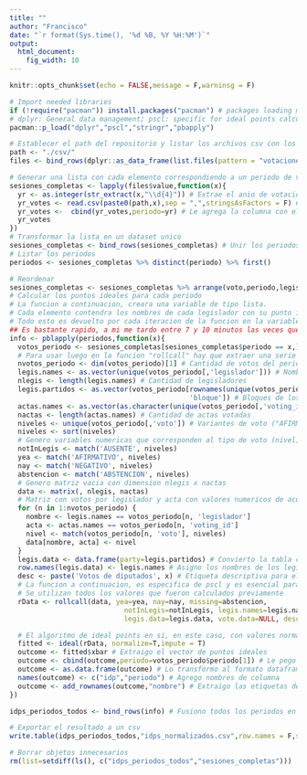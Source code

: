 ```yaml
---
title: ""
author: "Francisco"
date: "`r format(Sys.time(), '%d %B, %Y %H:%M')`"
output: 
  html_document: 
    fig_width: 10
---
```


```r
knitr::opts_chunk$set(echo = FALSE,message = F,warninsg = F)
```

```r
# Import needed libraries
if (!require("pacman")) install.packages("pacman") # packages loading manager
# dplyr: General data management; pscl: specific for ideal points calculation; stringr: string manipulation; pbapply: kinda progress bars; ggplot2: graphic library
pacman::p_load("dplyr","pscl","stringr","pbapply")
```

```r
# Establecer el path del repositorio y listar los archivos csv con los votos
path <- "./csv/"
files <- bind_rows(dplyr::as_data_frame(list.files(pattern = "votaciones_votos-.*.csv$",path = path)))
```

```r
# Generar una lista con cada elemento correspondiendo a un periodo de votacion
sesiones_completas <- lapply(files$value,function(x){
  yr <- as.integer(str_extract(x,"\\d{4}")) # Extrae el anio de votacion
  yr_votes <- read.csv(paste0(path,x),sep = ",",stringsAsFactors = F) # Importa el archivo
  yr_votes <-  cbind(yr_votes,periodo=yr) # Le agrega la columna con el periodo de votacion
  yr_votes
})
# Transformar la lista en un dataset unico
sesiones_completas <- bind_rows(sesiones_completas) # Unir los periodos
# Listar los periodos
periodos <- sesiones_completas %>% distinct(periodo) %>% first()
```

```r
# Reordenar
sesiones_completas <- sesiones_completas %>% arrange(voto,periodo,legislador_id,voting_id,bloque_id)
# Calcular los puntos ideales para cada periodo
# La funcion a continuacion, creara una variable de tipo lista.
# Cada elemento contendra los nombres de cada legislador con su punto ideal, para un periodo determinado
# Todo esto es devuelto por cada iteracion de la funcion en la variable outcome
## Es bastante rapido, a mi me tardo entre 7 y 10 minutos las veces que lo corri
info <- pblapply(periodos,function(x){
  votos_periodo <- sesiones_completas[sesiones_completas$periodo == x,] # Extrae los votos de 1 periodo
  # Para usar luego en la funcion "rollcall" hay que extraer una serie de valores
  nvotos_periodo <- dim(votos_periodo)[1] # Cantidad de votos del periodo
  legis.names <- as.vector(unique(votos_periodo[,'legislador'])) # Nombres de los legisladores
  nlegis <- length(legis.names) # Cantidad de legisladores
  legis.partidos <- as.vector(votos_periodo[rownames(unique(votos_periodo['legislador'])),
                                            'bloque']) # Bloques de los legisladores
  actas.names <- as.vector(as.character(unique(votos_periodo[,'voting_id']))) # Ids de las actas votadas
  nactas <- length(actas.names) # Cantidad de actas votadas
  niveles <- unique(votos_periodo[,'voto']) # Variantes de voto ("AFIRMATIVO", "NEGATIVO", etc.)
  niveles <- sort(niveles)
  # Genero variables numericas que corresponden al tipo de voto (nivel)
  notInLegis <- match('AUSENTE', niveles)
  yea <- match('AFIRMATIVO', niveles)
  nay <- match('NEGATIVO', niveles)
  abstencion <- match('ABSTENCION', niveles)
  # Genero matriz vacia con dimension nlegis x nactas
  data <- matrix(, nlegis, nactas)
  # Matriz con votos por legislador y acta con valores numericos de acuerdo al 'nivel'
  for (n in 1:nvotos_periodo) {
    nombre <- legis.names == votos_periodo[n, 'legislador']
    acta <- actas.names == votos_periodo[n, 'voting_id']
    nivel <- match(votos_periodo[n, 'voto'], niveles)
    data[nombre, acta] <- nivel
  }
  legis.data <- data.frame(party=legis.partidos) # Convierto la tabla con partidos x legislador en formato dataframe de R
  row.names(legis.data) <- legis.names # Asigno los nombres de los legisladores como etiquetas de fila
  desc <- paste('Votos de diputados', x) # Etiqueta descriptiva para el periodo
  # La funcion a continuacion, es especifica de pscl y es esencial para el calculo
  # Se utilizan todos los valores que fueron calculados previamente
  rData <- rollcall(data, yea=yea, nay=nay, missing=abstencion,
                            notInLegis=notInLegis, legis.names=legis.names, vote.names=actas.names,
                            legis.data=legis.data, vote.data=NULL, desc=desc, source=NULL)

  # El algoritmo de ideal points en si, en este caso, con valores normalizados
  fitted <- ideal(rData, normalize=T,impute = T)
  outcome <- fitted$xbar # Extraigo el vector de puntos ideales
  outcome <- cbind(outcome,periodo=votos_periodo$periodo[1]) # Le pego la columna que indica el periodo
  outcome <- as.data.frame(outcome) # Lo transformo al formato dataframe de R
  names(outcome) <- c("idp","periodo") # Agrego nombres de columna
  outcome <- add_rownames(outcome,"nombre") # Extraigo las etiquetas de fila y las transformo en nueva columna con el nombre de cada legislador
})

idps_periodos_todos <- bind_rows(info) # Fusiono todos los periodos en una sola tabla
```

```r
# Exportar el resultado a un csv
write.table(idps_periodos_todos,"idps_normalizados.csv",row.names = F,sep = ",")
```

```r
# Borrar objetos innecesarios
rm(list=setdiff(ls(), c("idps_periodos_todos","sesiones_completas")))
```

